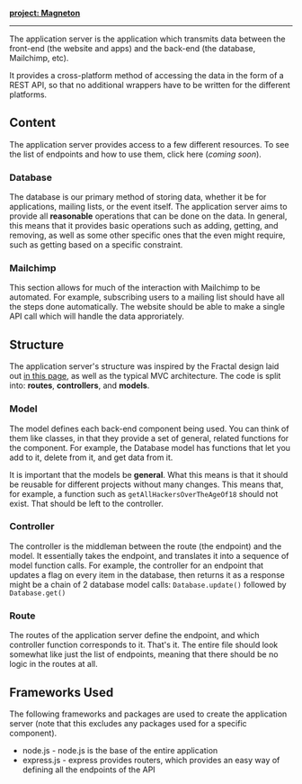 **[project: Magneton](https://github.com/cuhacking/cuHacking-API)**

---
The application server is the application which transmits data between the front-end (the website and apps) and the back-end (the database, Mailchimp, etc).

It provides a cross-platform method of accessing the data in the form of a REST API, so that no additional wrappers have to be written for the different platforms.

## Content
The application server provides access to a few different resources. To see the list of endpoints and how to use them, click here (*coming soon*).

### Database
The database is our primary method of storing data, whether it be for applications, mailing lists, or the event itself. The application server aims to provide all **reasonable** operations that can be done on the data. In general, this means that it provides basic operations such as adding, getting, and removing, as well as some other specific ones that the even might require, such as getting based on a specific constraint.

### Mailchimp
This section allows for much of the interaction with Mailchimp to be automated. For example, subscribing users to a mailing list should have all the steps done automatically. The website should be able to make a single API call which will handle the data approriately.

## Structure
The application server's structure was inspired by the Fractal design laid out [in this page](https://codeburst.io/fractal-a-nodejs-app-structure-for-infinite-scale-d74dda57ee11), as well as the typical MVC architecture. The code is split into: **routes**, **controllers**, and **models**.

### Model
The model defines each back-end component being used. You can think of them like classes, in that they provide a set of general, related functions for the component. For example, the Database model has functions that let you add to it, delete from it, and get data from it.

It is important that the models be **general**. What this means is that it should be reusable for different projects without many changes. This means that, for example, a function such as `getAllHackersOverTheAgeOf18` should not exist. That should be left to the controller.

### Controller
The controller is the middleman between the route (the endpoint) and the model. It essentially takes the endpoint, and translates it into a sequence of model function calls. For example, the controller for an endpoint that updates a flag on every item in the database, then returns it as a response might be a chain of 2 database model calls: `Database.update()` followed by `Database.get()`

### Route
The routes of the application server define the endpoint, and which controller function corresponds to it. That's it. The entire file should look somewhat like just the list of endpoints, meaning that there should be no logic in the routes at all.

## Frameworks Used
The following frameworks and packages are used to create the application server (note that this excludes any packages used for a specific component).

* node.js - node.js is the base of the entire application
* express.js - express provides routers, which provides an easy way of defining all the endpoints of the API
